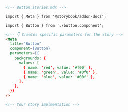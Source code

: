 ```md
<!-- Button.stories.mdx -->

import { Meta } from '@storybook/addon-docs';

import { Button } from './button.component';

<!-- 👇 Creates specific parameters for the story -->
<Meta
  title="Button"
  component={Button}
  parameters={{
    backgrounds: {
      values: [
        { name: 'red', value: '#f00' },
        { name: 'green', value: '#0f0' },
        { name: 'blue', value: '#00f' },
      ],
    },
  }}
/>

<!-- Your story implmentation -->
```